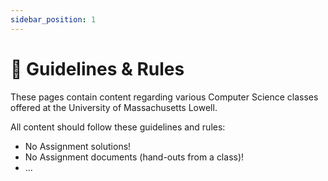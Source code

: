 ```yaml
---
sidebar_position: 1
---
```


# 📒 Guidelines & Rules

These pages contain content regarding various Computer Science classes offered at the University of Massachusetts Lowell. 

All content should follow these guidelines and rules:
 - No Assignment solutions!
 - No Assignment documents (hand-outs from a class)!
 - ...
 